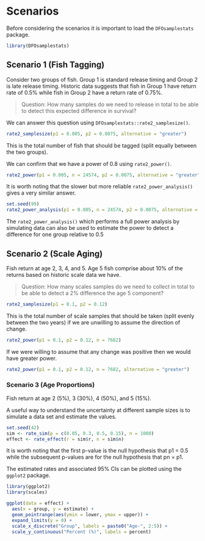 # Scenarios

Before considering the scenarios it is important to load the `DFOsamplestats` package.

```r
library(DFOsamplestats)
```

## Scenario 1 (Fish Tagging)

Consider two groups of fish. Group 1 is standard release timing and Group 2 is late release timing.
Historic data suggests that fish in Group 1 have return rate of 0.5% while fish in Group 2 have a return rate of 0.75%.

> Question: How many samples do we need to release in total to be able to detect this expected difference in survival?

We can answer this question using `DFOsamplestats::rate2_samplesize()`.

```r
rate2_samplesize(p1 = 0.005, p2 = 0.0075, alternative = "greater")
```
This is the total number of fish that should be tagged (split equally between the two groups).

We can confirm that we have a power of 0.8 using `rate2_power()`.

```r
rate2_power(p1 = 0.005, n = 24574, p2 = 0.0075, alternative = "greater")
```

It is worth noting that the slower but more reliable `rate2_power_analysis()` gives a very similar answer.

```r
set.seed(99)
rate2_power_analysis(p1 = 0.005, n = 24574, p2 = 0.0075, alternative = "greater")
```

The `rate2_power_analysis()` which performs a full power analysis by simulating data can also be used to estimate the power to detect a difference for one group relative to 0.5

## Scenario 2 (Scale Aging)

Fish return at age 2, 3, 4, and 5. Age 5 fish comprise about 10% of the returns based on historic scale data we have. 

> Question: How many scales samples do we need to collect in total to be able to detect a 2% difference the age 5 component?

```r
rate2_samplesize(p1 = 0.1, p2 = 0.12)
```

This is the total number of scale samples that should be taken (split evenly between the two years) if we are unwilling to assume the direction of change.

```r
rate2_power(p1 = 0.1, p2 = 0.12, n = 7682)
```

If we were willing to assume that any change was positive then we would have greater power.

```r
rate2_power(p1 = 0.1, p2 = 0.12, n = 7682, alternative = "greater")
```
  
### Scenario 3 (Age Proportions)

Fish return at age 2 (5%), 3 (30%), 4 (50%), and 5 (15%).

A useful way to understand the uncertainty at different sample sizes is to simulate a data set and estimate the values.

```r
set.seed(42)
sim <- rate_sim(p = c(0.05, 0.3, 0.5, 0.15), n = 1000)
effect <- rate_effect(r = sim$r, n = sim$n)
```
It is worth noting that the first p-value is the null hypothesis that p1 = 0.5 while the subsequent p-values are for the null hypothesis that pn = p1.

The estimated rates and associated 95% CIs can be plotted using the `ggplot2` package.

```r
library(ggplot2)
library(scales)

ggplot(data = effect) +
  aes(x = group, y = estimate) +
  geom_pointrange(aes(ymin = lower, ymax = upper)) +
  expand_limits(y = 0) +
  scale_x_discrete("Group", labels = paste0("Age-", 2:5)) +
  scale_y_continuous("Percent (%)", labels = percent)
```



<!-- > Questions: How many scale (age) samples do we need to collect to confidently assert that our sample is representative of the true population age proportions? -->

<!-- Does the size of the population affect this (i.e. does the sample size different when one population sees an average return of 500 vs 10,000? -->

<!-- Can we pool age results across multiple years? Can we simply take an average? What are the considerations/caveats to this approach -->

<!-- Is the sample size smaller if there are less age classes? How do we factor this into sample size calculation? -->

